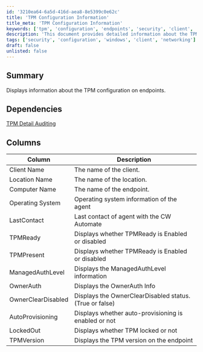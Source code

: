 ```yaml
---
id: '3210ea64-6a5d-416d-aea8-8e5399c0e62c'
title: 'TPM Configuration Information'
title_meta: 'TPM Configuration Information'
keywords: ['tpm', 'configuration', 'endpoints', 'security', 'client', 'location', 'computer', 'operating', 'system', 'lastcontact', 'managedauthlevel', 'ownerauth', 'autoprovisioning', 'lockedout', 'version']
description: 'This document provides detailed information about the TPM configuration on endpoints, including the status of TPM readiness, presence, and various security levels associated with the TPM on each client machine.'
tags: ['security', 'configuration', 'windows', 'client', 'networking']
draft: false
unlisted: false
---
```

## Summary

Displays information about the TPM configuration on endpoints.

## Dependencies

[TPM Detail Auditing](https://proval.itglue.com/DOC-5078775-8304569)

## Columns

| Column              | Description                                                   |
|---------------------|---------------------------------------------------------------|
| Client Name         | The name of the client.                                      |
| Location Name       | The name of the location.                                    |
| Computer Name       | The name of the endpoint.                                    |
| Operating System     | Operating system information of the agent                    |
| LastContact         | Last contact of agent with the CW Automate                   |
| TPMReady            | Displays whether TPMReady is Enabled or disabled             |
| TPMPresent          | Displays whether TPMReady is Enabled or disabled             |
| ManagedAuthLevel    | Displays the ManagedAuthLevel information                    |
| OwnerAuth           | Displays the OwnerAuth Info                                   |
| OwnerClearDisabled   | Displays the OwnerClearDisabled status. (True or false)      |
| AutoProvisioning     | Displays whether auto-provisioning is enabled or not         |
| LockedOut           | Displays whether TPM locked or not                            |
| TPMVersion          | Displays the TPM version on the endpoint                     |












